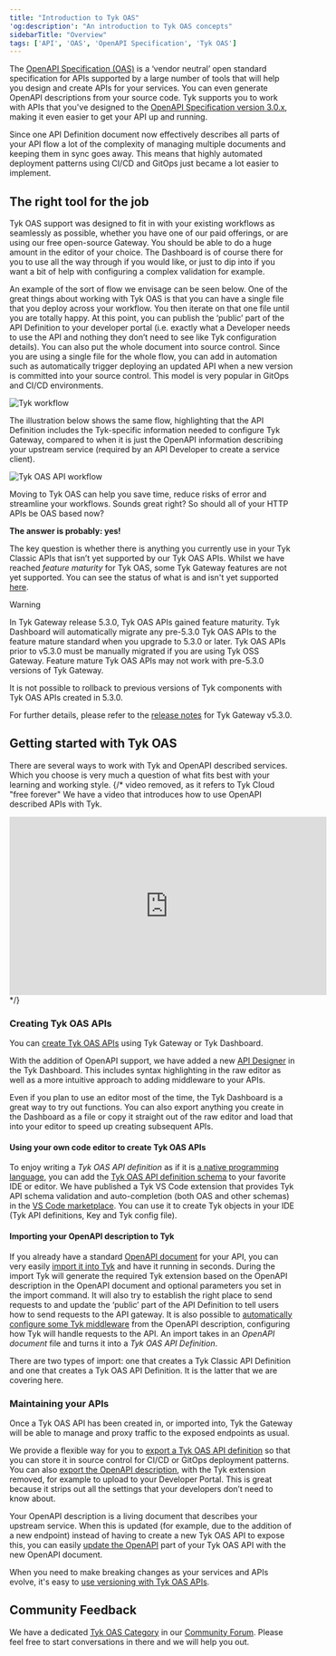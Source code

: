 ```yaml
---
title: "Introduction to Tyk OAS"
'og:description': "An introduction to Tyk OAS concepts"
sidebarTitle: "Overview"
tags: ['API', 'OAS', 'OpenAPI Specification', 'Tyk OAS']
---
```


The [OpenAPI Specification (OAS)](https://www.openapis.org) is a ‘vendor neutral’ open standard specification for APIs supported by a large number of tools that will help you design and create APIs for your services. You can even generate OpenAPI descriptions from your source code. Tyk supports you to work with APIs that you've designed to the [OpenAPI Specification version 3.0.x](https://spec.openapis.org/oas/v3.0.3), making it even easier to get your API up and running.

Since one API Definition document now effectively describes all parts of your API flow a lot of the complexity of managing multiple documents and keeping them in sync goes away. This means that highly automated deployment patterns using CI/CD and GitOps just became a lot easier to implement.

## The right tool for the job

Tyk OAS support was designed to fit in with your existing workflows as seamlessly as possible, whether you have one of our paid offerings, or are using our free open-source Gateway. You should be able to do a huge amount in the editor of your choice. The Dashboard is of course there for you to use all the way through if you would like, or just to dip into if you want a bit of help with configuring a complex validation for example. 

An example of the sort of flow we envisage can be seen below. One of the great things about working with Tyk OAS is that you can have a single file that you deploy across your workflow. You then iterate on that one file until you are totally happy. At this point, you can publish the ‘public’ part of the API Definition to your developer portal (i.e. exactly what a Developer needs to use the API and nothing they don’t need to see like Tyk configuration details). You can also put the whole document into source control. Since you are using a single file for the whole flow, you can add in automation such as automatically trigger deploying an updated API when a new version is committed into your source control. This model is very popular in GitOps and CI/CD environments.

<img src="/img/oas/diagram_oas-flow-1.png" alt="Tyk workflow" />

The illustration below shows the same flow, highlighting that the API Definition includes the Tyk-specific information needed to configure Tyk Gateway, compared to when it is just the OpenAPI information describing your upstream service (required by an API Developer to create a service client).

<img src="/img/oas/diagram_oas-flow-2.png" alt="Tyk OAS API workflow" />

Moving to Tyk OAS can help you save time, reduce risks of error and streamline your workflows. Sounds great right? So should all of your HTTP APIs be OAS based now? 

**The answer is probably: yes!**

The key question is whether there is anything you currently use in your Tyk Classic APIs that isn’t yet supported by our Tyk OAS APIs. Whilst we have reached *feature maturity* for Tyk OAS, some Tyk Gateway features are not yet supported. You can see the status of what is and isn't yet supported [here](/getting-started/using-oas-definitions/oas-reference).


<Warning>
Warning

In Tyk Gateway release 5.3.0, Tyk OAS APIs gained feature maturity. Tyk Dashboard will automatically migrate any pre-5.3.0 Tyk OAS APIs to the feature mature standard when you upgrade to 5.3.0 or later. Tyk OAS APIs prior to v5.3.0 must be manually migrated if you are using Tyk OSS Gateway. Feature mature Tyk OAS APIs may not work with pre-5.3.0 versions of Tyk Gateway.

It is not possible to rollback to previous versions of Tyk components with Tyk OAS APIs created in 5.3.0.

For further details, please refer to the [release notes](/product-stack/tyk-gateway/release-notes/version-5.3.md) for Tyk Gateway v5.3.0.
</Warning>


## Getting started with Tyk OAS

There are several ways to work with Tyk and OpenAPI described services. Which you choose is very much a question of what fits best with your learning and working style.
{/* video removed, as it refers to Tyk Cloud "free forever"
We have a video that introduces how to use OpenAPI described APIs with Tyk.

<iframe width="560" height="315" src="https://www.youtube.com/embed/lFxvpCSK9iA" frameborder="0" allow="accelerometer; autoplay; clipboard-write; encrypted-media; gyroscope; picture-in-picture" allowfullscreen></iframe> */}

### Creating Tyk OAS APIs

You can [create Tyk OAS APIs](/getting-started/using-oas-definitions/create-an-oas-api) using Tyk Gateway or Tyk Dashboard.

With the addition of OpenAPI support, we have added a new [API Designer](/getting-started/using-oas-definitions/create-an-oas-api#tutorial-3-create-a-tyk-oas-api-using-the-tyk-dashboard-gui) in the Tyk Dashboard. This includes syntax highlighting in the raw editor as well as a more intuitive approach to adding middleware to your APIs.


<Note>
Even if you plan to use an editor most of the time, the Tyk Dashboard is a great way to try out functions. You can also export anything you create in the Dashboard as a file or copy it straight out of the raw editor and load that into your editor to speed up creating subsequent APIs.
</Note>


#### Using your own code editor to create Tyk OAS APIs

To enjoy writing a *Tyk OAS API definition* as if it is [a native programming language](https://tyk.io/blog/get-productive-with-the-tyk-intellisense-extension/), you can add the [Tyk OAS API definition schema](https://raw.githubusercontent.com/TykTechnologies/tyk-schemas/main/JSON/draft-04/schema_TykOasApiDef_3.0.x.json) to your favorite IDE or editor. We have published a Tyk VS Code extension that provides Tyk API schema validation and auto-completion (both OAS and other schemas) in the [VS Code marketplace](https://marketplace.visualstudio.com/items?itemName=TykTechnologiesLimited.tyk-schemas). You can use it to create Tyk objects in your IDE (Tyk API definitions, Key and Tyk config file).

#### Importing your OpenAPI description to Tyk

If you already have a standard [OpenAPI document](/getting-started/using-oas-definitions/oas-glossary#openapi-document) for your API, you can very easily [import it into Tyk](/getting-started/using-oas-definitions/import-an-oas-api) and have it running in seconds. During the import Tyk will generate the required Tyk extension based on the OpenAPI description in the OpenAPI document and optional parameters you set in the import command. It will also try to establish the right place to send requests to and update the ‘public’ part of the API Definition to tell users how to send requests to the API gateway. It is also possible to [automatically configure some Tyk middleware](/api-management/manage-apis/tyk-oas-api-definition/tyk-oas-middleware) from the OpenAPI description, configuring how Tyk will handle requests to the API. An import takes in an *OpenAPI document* file and turns it into a *Tyk OAS API Definition*.


<Note>
There are two types of import: one that creates a Tyk Classic API Definition and one that creates a Tyk OAS API Definition. It is the latter that we are covering here.
</Note>


### Maintaining your APIs

Once a Tyk OAS API has been created in, or imported into, Tyk the Gateway will be able to manage and proxy traffic to the exposed endpoints as usual.

We provide a flexible way for you to [export a Tyk OAS API definition](/getting-started/using-oas-definitions/export-an-oas-api) so that you can store it in source control for CI/CD or GitOps deployment patterns. You can also [export the OpenAPI description](/getting-started/using-oas-definitions/export-an-oas-api#tutorial-2-export-just-the-openapi-document), with the Tyk extension removed, for example to upload to your Developer Portal. This is great because it strips out all the settings that your developers don’t need to know about.

Your OpenAPI description is a living document that describes your upstream service. When this is updated (for example, due to the addition of a new endpoint) instead of having to create a new Tyk OAS API to expose this, you can easily [update the OpenAPI](/getting-started/using-oas-definitions/update-an-oas-api) part of your Tyk OAS API with the new OpenAPI document.

When you need to make breaking changes as your services and APIs evolve, it's easy to [use versioning with Tyk OAS APIs](/getting-started/using-oas-definitions/versioning-an-oas-api).

## Community Feedback
 
We have a dedicated [Tyk OAS Category](https://community.tyk.io/c/oas/21) in our [Community Forum](https://community.tyk.io/). Please feel free to start conversations in there and we will help you out.